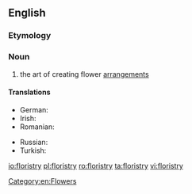 ==English==
{{wikipedia}}
===Etymology===
{{suffix|florist|ry|lang=en}}

===Noun===
{{en-noun|-}}

# the art of creating flower [[arrangement]]s

====Translations====
{{trans-top|the art of creating flower arrangements}}
* German: {{t+|de|Floristik|f}}
* Irish: {{t|ga|bláthadóireacht|f}}
* Romanian: {{t|ro|floristică|f}}
{{trans-mid}}
* Russian: {{t+|ru|флористика|f|sc=Cyrl}}
* Turkish: {{t|tr|çiçekçilik}}
{{trans-bottom}}

[[Category:en:Flowers]]

[[io:floristry]]
[[pl:floristry]]
[[ro:floristry]]
[[ta:floristry]]
[[vi:floristry]]